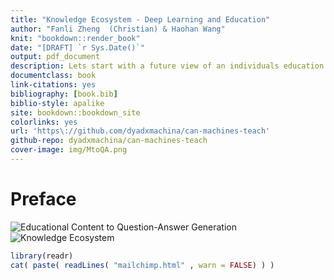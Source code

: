 ```yaml
--- 
title: "Knowledge Ecosystem - Deep Learning and Education"
author: "Fanli Zheng  (Christian) & Haohan Wang"
knit: "bookdown::render_book"
date: "[DRAFT] `r Sys.Date()`"
output: pdf_document
description: Lets start with a future view of an individuals education. Many of us have used the internet to educate ourselves with the abundance of medium to high quality videos, papers, articles, podcasts and how-tos being uploaded from numerous individuals, groups, and institutions like never before. Let us imagine that all of what you have learned online, throughout the entirety of your life, from the hundreds of Youtube videos, Wikipedia articles, Nature papers, and podcasts you've read, watched, or listened to, were all added structurally to your education journey and what if that could be consolidated into what we might call a digital education footprint. 
documentclass: book
link-citations: yes
bibliography: [book.bib]
biblio-style: apalike
site: bookdown::bookdown_site
colorlinks: yes
url: 'https\://github.com/dyadxmachina/can-machines-teach'
github-repo: dyadxmachina/can-machines-teach
cover-image: img/MtoQA.png
---
```


# Preface {-}

![ Educational Content to Question-Answer Generation ](img/MtoQA.png)
![ Knowledge Ecosystem ](img/knowledgeEcosystem.png)

```r
library(readr)
cat( paste( readLines( "mailchimp.html" , warn = FALSE) ) )
```

